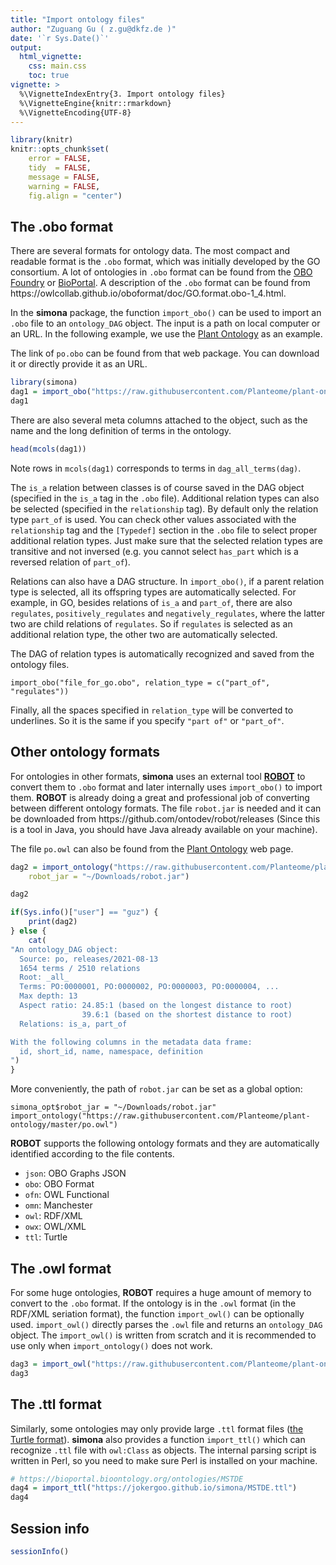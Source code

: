 ```yaml
---
title: "Import ontology files"
author: "Zuguang Gu ( z.gu@dkfz.de )"
date: '`r Sys.Date()`'
output: 
  html_vignette:
    css: main.css
    toc: true
vignette: >
  %\VignetteIndexEntry{3. Import ontology files}
  %\VignetteEngine{knitr::rmarkdown}
  %\VignetteEncoding{UTF-8}
---
```



```r
library(knitr)
knitr::opts_chunk$set(
    error = FALSE,
    tidy  = FALSE,
    message = FALSE,
    warning = FALSE,
    fig.align = "center")
```


## The .obo format

There are several formats for ontology data. The most compact and readable
format is the `.obo` format, which was initially developed by the GO consortium. A lot of
ontologies in `.obo` format can be found from the [OBO
Foundry](http://obofoundry.org/) or
[BioPortal](https://bioportal.bioontology.org/). A description of the `.obo`
format can be found from
https://owlcollab.github.io/oboformat/doc/GO.format.obo-1_4.html.

In the **simona** package, the function `import_obo()` can be used to import
an `.obo` file to an `ontology_DAG` object. The input is a path on local
computer or an URL. In the following example, we use the [Plant
Ontology](http://obofoundry.org/ontology/po.html) as an example.


The link of `po.obo` can be found from that web package. You can download it or
directly provide it as an URL.

```r
library(simona)
dag1 = import_obo("https://raw.githubusercontent.com/Planteome/plant-ontology/master/po.obo")
dag1
```

There are also several meta columns attached to the object, such as
the name and the long definition of terms in the ontology.

```r
head(mcols(dag1))
```

Note rows in `mcols(dag1)` corresponds to terms in `dag_all_terms(dag)`.

The `is_a` relation between classes is of course saved in the DAG object
(specified in the `is_a` tag in the `.obo` file). Additional relation types
can also be selected (specified in the `relationship` tag). By default only
the relation type `part_of` is used. You can check other values associated
with the `relationship` tag and the `[Typedef]` section in the `.obo` file to
select proper additional relation types. Just make sure that the selected
relation types are transitive and not inversed (e.g. you cannot select
`has_part` which is a reversed relation of `part_of`).

Relations can also have a DAG structure. In `import_obo()`, if a parent
relation type is selected, all its offspring types are automatically selected.
For example, in GO, besides relations of `is_a` and `part_of`, there are also
`regulates`, `positively_regulates` and `negatively_regulates`, where the
latter two are child relations of `regulates`. So if `regulates` is selected
as an additional relation type, the other two are automatically selected.

The DAG of relation types is automatically recognized and saved from the ontology files.

```
import_obo("file_for_go.obo", relation_type = c("part_of", "regulates"))
```

Finally, all the spaces specified in `relation_type` will be converted to
underlines. So it is the same if you specify `"part of"` or `"part_of"`.

## Other ontology formats

For ontologies in other formats, **simona** uses an external tool
[**ROBOT**](http://robot.obolibrary.org/) to convert them to `.obo` format and
later internally uses `import_obo()` to import them. **ROBOT** is already
doing a great and professional job of converting between different ontology
formats. The file `robot.jar` is needed and it can be downloaded from
https://github.com/ontodev/robot/releases (Since this is a tool in Java, you
should have Java already available on your machine).

The file `po.owl` can also be found from the [Plant
Ontology](http://obofoundry.org/ontology/po.html) web page.

```r
dag2 = import_ontology("https://raw.githubusercontent.com/Planteome/plant-ontology/master/po.owl", 
    robot_jar = "~/Downloads/robot.jar")
```

```r
dag2
```

```r
if(Sys.info()["user"] == "guz") {
    print(dag2)
} else {
    cat(
"An ontology_DAG object:
  Source: po, releases/2021-08-13
  1654 terms / 2510 relations
  Root: _all_
  Terms: PO:0000001, PO:0000002, PO:0000003, PO:0000004, ...
  Max depth: 13
  Aspect ratio: 24.85:1 (based on the longest distance to root)
                39.6:1 (based on the shortest distance to root)
  Relations: is_a, part_of

With the following columns in the metadata data frame:
  id, short_id, name, namespace, definition
")
}
```

More conveniently, the path of `robot.jar` can be set as a global option:

```
simona_opt$robot_jar = "~/Downloads/robot.jar"
import_ontology("https://raw.githubusercontent.com/Planteome/plant-ontology/master/po.owl")
```

**ROBOT** supports the following ontology formats and they are automatically
identified according to the file contents.

- `json`: OBO Graphs JSON
- `obo`: OBO Format
- `ofn`: OWL Functional
- `omn`: Manchester
- `owl`: RDF/XML
- `owx`: OWL/XML
- `ttl`: Turtle 

## The .owl format

For some huge ontologies, **ROBOT** requires a huge amount of memory to
convert to the `.obo` format. If the ontology is in the `.owl` format (in the
RDF/XML seriation format), the function `import_owl()` can be optionally used.
`import_owl()` directly parses the `.owl` file and returns an `ontology_DAG`
object. The `import_owl()` is written from scratch and it is recommended to
use only when `import_ontology()` does not work.


```r
dag3 = import_owl("https://raw.githubusercontent.com/Planteome/plant-ontology/master/po.owl")
dag3
```

## The .ttl format

Similarly, some ontologies may only provide large `.ttl` format files ([the
Turtle format](https://www.w3.org/TR/turtle/)). **simona** also provides a
function `import_ttl()` which can recognize `.ttl` file with `owl:Class` as
objects. The internal parsing script is written in Perl, so you need to make sure
Perl is installed on your machine.

```r
# https://bioportal.bioontology.org/ontologies/MSTDE
dag4 = import_ttl("https://jokergoo.github.io/simona/MSTDE.ttl")
dag4
```

## Session info

```r
sessionInfo()
```



<script src="jquery.min.js"></script>
<script src="jquery.sticky.js"></script>
<script>
$(document).ready(function(){
    $("#TOC").sticky({
        topSpacing: 0,
        zIndex:1000    
    })
    $("#TOC").on("sticky-start", function() {

        $("<p style='font-size:1.2em; padding-left:4px;'><a id='TOC-click'>Table of Content</a></p>").insertBefore($("#TOC ul:first-child"));
        $("#TOC-click").hover(function() {
            $(this).css("color", "#0033dd").css("cursor", "pointer");
            $("#TOC").children().first().next().show();
            $("#TOC").hover(function() {
                $(this).children().first().next().show();
            }, function() {
                $(this).children().first().next().hide();
                $("body").off("hover", "#TOC");
            })
        }, function() {
            $(this).css("color", "#0033dd");
        })
        $("#TOC").children().first().next().hide();

    })
    $("#TOC").on("sticky-end", function() {
        $("#TOC").children().first().remove();
        $("#TOC").children().first().show();
    })
});
</script>

